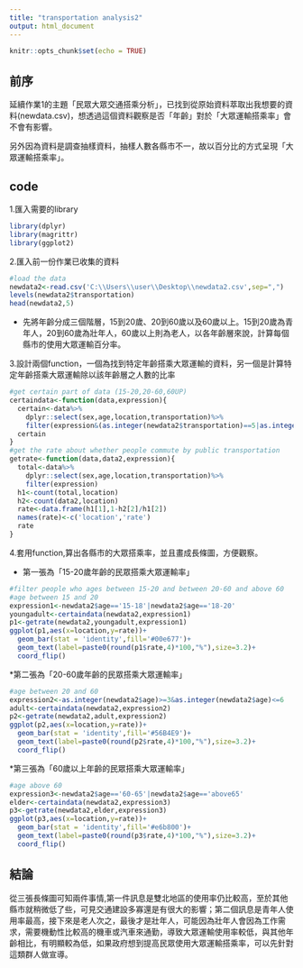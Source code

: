 ```yaml
---
title: "transportation analysis2"
output: html_document
---
```


```r
knitr::opts_chunk$set(echo = TRUE)
```

## 前序

延續作業1的主題「民眾大眾交通搭乘分析」，已找到從原始資料萃取出我想要的資料(newdata.csv)，想透過這個資料觀察是否「年齡」對於「大眾運輸搭乘率」會不會有影響。

另外因為資料是調查抽樣資料，抽樣人數各縣市不一，故以百分比的方式呈現「大眾運輸搭乘率」。

## code

1.匯入需要的library

```r
library(dplyr)
library(magrittr)
library(ggplot2)
```

2.匯入前一份作業已收集的資料
```r
#load the data
newdata2<-read.csv('C:\\Users\\user\\Desktop\\newdata2.csv',sep=",")
levels(newdata2$transportation)
head(newdata2,5)
```

* 先將年齡分成三個階層，15到20歲、20到60歲以及60歲以上。15到20歲為青年人，20到60歲為壯年人，60歲以上則為老人，以各年齡層來說，計算每個縣市的使用大眾運輸百分率。

3.設計兩個function，一個為找到特定年齡搭乘大眾運輸的資料，另一個是計算特定年齡搭乘大眾運輸除以該年齡層之人數的比率

```r
#get certain part of data (15-20,20-60,60UP)
certaindata<-function(data,expression){
  certain<-data%>%
    dplyr::select(sex,age,location,transportation)%>%
    filter(expression&(as.integer(newdata2$transportation)==5|as.integer(newdata2$transportation)==6|as.integer(newdata2$transportation)==7|as.integer(newdata2$transportation)==8|as.integer(newdata2$transportation)==19))
  certain
}
#get the rate about whether people commute by public transportation
getrate<-function(data,data2,expression){
  total<-data%>%
    dplyr::select(sex,age,location,transportation)%>%
    filter(expression)
  h1<-count(total,location)
  h2<-count(data2,location)
  rate<-data.frame(h1[1],1-h2[2]/h1[2])
  names(rate)<-c('location','rate')
  rate
}
```

4.套用function,算出各縣市的大眾搭乘率，並且畫成長條圖，方便觀察。

* 第一張為「15-20歲年齡的民眾搭乘大眾運輸率」

```r
#filter people who ages between 15-20 and between 20-60 and above 60
#age between 15 and 20
expression1<-newdata2$age=='15-18'|newdata2$age=='18-20'
youngadult<-certaindata(newdata2,expression1)
p1<-getrate(newdata2,youngadult,expression1)
ggplot(p1,aes(x=location,y=rate))+
  geom_bar(stat = 'identity',fill='#00e677')+
  geom_text(label=paste0(round(p1$rate,4)*100,"%"),size=3.2)+
  coord_flip()

```

*第二張為「20-60歲年齡的民眾搭乘大眾運輸率」

```r
#age between 20 and 60
expression2<-as.integer(newdata2$age)>=3&as.integer(newdata2$age)<=6
adult<-certaindata(newdata2,expression2)
p2<-getrate(newdata2,adult,expression2)
ggplot(p2,aes(x=location,y=rate))+
  geom_bar(stat = 'identity',fill='#56B4E9')+
  geom_text(label=paste0(round(p2$rate,4)*100,"%"),size=3.2)+
  coord_flip()
```

*第三張為「60歲以上年齡的民眾搭乘大眾運輸率」

```r
#age above 60
expression3<-newdata2$age=='60-65'|newdata2$age=='above65'
elder<-certaindata(newdata2,expression3)
p3<-getrate(newdata2,elder,expression3)
ggplot(p3,aes(x=location,y=rate))+
  geom_bar(stat = 'identity',fill='#e6b800')+
  geom_text(label=paste0(round(p3$rate,4)*100,"%"),size=3.2)+
  coord_flip()

```


## 結論

從三張長條圖可知兩件事情,第一件訊息是雙北地區的使用率仍比較高，至於其他縣市就稍微低了些，可見交通建設多寡還是有很大的影響；第二個訊息是青年人使用率最高，接下來是老人次之，最後才是壯年人，可能因為壯年人會因為工作需求，需要機動性比較高的機車或汽車來通勤，導致大眾運輸使用率較低，與其他年齡相比，有明顯較為低，如果政府想到提高民眾使用大眾運輸搭乘率，可以先針對這類群人做宣導。


